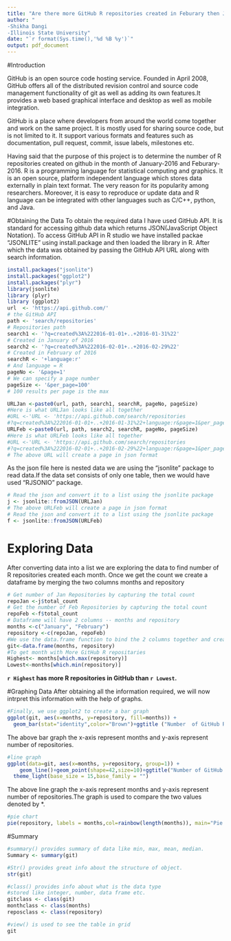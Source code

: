 ```yaml
---
title: "Are there more GitHub R repositories created in Feburary then January?"
author: "
-Shikha Dangi
-Illinois State University"
date: "`r format(Sys.time(),'%d %B %y')`"
output: pdf_document
---
```

#Introduction

GitHub is an open source code hosting service. Founded in April 2008, GitHub offers all of the distributed revision control and source code management functionality of git as well as adding its own features.It provides a web based graphical interface and desktop as well as mobile integration.

GitHub is a place where developers from around the world come together and work on the same project. It is mostly used for sharing source code, but is not limited to it. It support various formats and features such as documentation, pull request, commit, issue labels, milestones etc.

Having said that the purpose of this project is to determine the number of R repositories created on github in the month of January-2016 and Feburary-2016. R is a programming language for statistical computing and graphics. It is an open source, platform independent language which stores data externally in plain text format. The very reason for its popularity among researchers. Moreover, it is easy to reproduce or update data and R language can be integrated with other languages such as C/C++, python, and Java. 

#Obtaining the Data
To obtain the required data I have used GitHub API. It is standard for accessing github data which returns JSON(JavaScript Object Notation). To access GitHub API in R studio we have installed packae "JSONLITE" using install.package and then loaded the library in R. After which the data was obtained by passing the GitHub API URL along with search information.



```r
install.packages("jsonlite")
install.packages("ggplot2")
install.packages("plyr")
library(jsonlite)
library (plyr)
library (ggplot2)
url  <- 'https://api.github.com/'    
# the GitHub API
path <- 'search/repositories'  
# Repositories path
search1 <- '?q=created%3A%222016-01-01+..+2016-01-31%22'     
# Created in January of 2016
search2 <- '?q=created%3A%222016-02-01+..+2016-02-29%22'     
# Created in February of 2016
searchR <- '+language:r'     
# And language = R
pageNo <- '&page=1'
# We can specify a page number
pageSize <- '&per_page=100'   
# 100 results per page is the max 
```

```r
URLJan <-paste0(url, path, search1, searchR, pageNo, pageSize)
#Here is what URLJan looks like all together
#URL <-'URL <- 'https://api.github.com/search/repositories
#?q=created%3A%222016-01-01+..+2016-01-31%22+language:r&page=1&per_page=1'
URLFeb <-paste0(url, path, search2, searchR, pageNo, pageSize)
#Here is what URLFeb looks like all together
#URL <-'URL <- 'https://api.github.com/search/repositories
#?q=created%3A%222016-02-01+..+2016-02-29%22+language:r&page=1&per_page=1'
# The above URL will create a page in json format
```
As the json file here is nested data we are using the "jsonlite" package to read data.If the data set consists of only one table, then we would have used "RJSONIO" package.
```r
# Read the json and convert it to a list using the jsonlite package
j <- jsonlite::fromJSON(URLJan)
# The above URLFeb will create a page in json format
# Read the json and convert it to a list using the jsonlite package
f <- jsonlite::fromJSON(URLFeb)
```
# Exploring Data
After converting data into a list we are exploring the data to find number of R repositories created each month. Once we get the count we create a dataframe by merging the two columns months and repository
```r
# Get number of Jan Repositories by capturing the total count
repoJan <-j$total_count
# Get the number of Feb Repositories by capturing the total count
repoFeb <-f$total_count
# Dataframe will have 2 columns -- months and repository
months <-c("January", "February")
repository <-c(repoJan, repoFeb)
#We use the data.frame function to bind the 2 columns together and create git
git<-data.frame(months, repository)
#To get month with More GitHub R repositaries
Highest<- months[which.max(repository)]
Lowest<-months[which.min(repository)]
```
**`r Highest` has more R repositories in GitHub than `r Lowest`.**

#Graphing Data
After obtaining all the information required, we will now intrpret this information with the help of graphs. 
```r
#Finally, we use ggplot2 to create a bar graph
ggplot(git, aes(x=months, y=repository, fill=months)) + 
  geom_bar(stat="identity",color="Brown")+ggtitle ("Number  of GitHub R repositories ")
```
The above bar graph the x-axis represent months and y-axis represent number of repositories.

```r
#line graph
ggplot(data=git, aes(x=months, y=repository, group=1)) +
    geom_line()+geom_point(shape=42,size=10)+ggtitle("Number of GitHub R repositories created")+
  theme_light(base_size = 15,base_family = "")
```
The above line graph the x-axis represent months and y-axis represent number of repositories.The graph is used to compare the two values denoted by *. 
```r

#pie chart
pie(repository, labels = months,col=rainbow(length(months)), main="Pie Chart of Months")

```

#Summary
```r
#summary() provides summary of data like min, max, mean, median. 
Summary <- summary(git)
```
```r
#Str() provides great info about the structure of object. 
str(git)
```
```r
#class() provides info about what is the data type 
#stored like integer, number, data frame etc.
gitclass <- class(git)
monthclass <- class(months)
reposclass <- class(repository)
```
```r
#view() is used to see the table in grid
git
```

